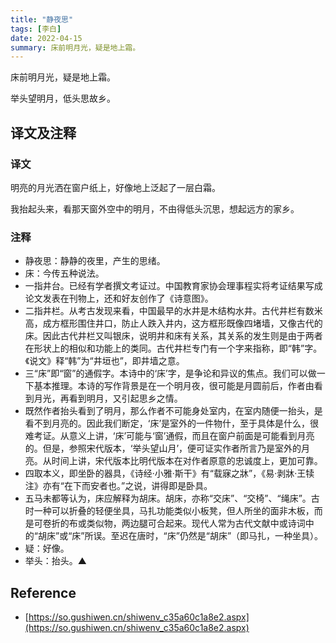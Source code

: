 ```yaml
---
title: "静夜思"
tags: [李白]
date: 2022-04-15
summary: 床前明月光，疑是地上霜。
---
```


床前明月光，疑是地上霜。

举头望明月，低头思故乡。

## 译文及注释

### 译文

明亮的月光洒在窗户纸上，好像地上泛起了一层白霜。

我抬起头来，看那天窗外空中的明月，不由得低头沉思，想起远方的家乡。

### 注释

- 静夜思：静静的夜里，产生的思绪。
- 床：今传五种说法。
- 一指井台。已经有学者撰文考证过。中国教育家协会理事程实将考证结果写成论文发表在刊物上，还和好友创作了《诗意图》。
- 二指井栏。从考古发现来看，中国最早的水井是木结构水井。古代井栏有数米高，成方框形围住井口，防止人跌入井内，这方框形既像四堵墙，又像古代的床。因此古代井栏又叫银床，说明井和床有关系，其关系的发生则是由于两者在形状上的相似和功能上的类同。古代井栏专门有一个字来指称，即“韩”字。《说文》释“韩”为“井垣也”，即井墙之意。
- 三“床”即“窗”的通假字。本诗中的‘床’字，是争论和异议的焦点。我们可以做一下基本推理。本诗的写作背景是在一个明月夜，很可能是月圆前后，作者由看到月光，再看到明月，又引起思乡之情。
- 既然作者抬头看到了明月，那么作者不可能身处室内，在室内随便一抬头，是看不到月亮的。因此我们断定，‘床’是室外的一件物什，至于具体是什么，很难考证。从意义上讲，‘床’可能与‘窗’通假，而且在窗户前面是可能看到月亮的。但是，参照宋代版本，‘举头望山月’，便可证实作者所言乃是室外的月亮。从时间上讲，宋代版本比明代版本在对作者原意的忠诚度上，更加可靠。
- 四取本义，即坐卧的器具，《诗经·小雅·斯干》有“载寐之牀”，《易·剥牀·王犊注》亦有“在下而安者也。”之说，讲得即是卧具。
- 五马未都等认为，床应解释为胡床。胡床，亦称“交床”、“交椅”、“绳床”。古时一种可以折叠的轻便坐具，马扎功能类似小板凳，但人所坐的面非木板，而是可卷折的布或类似物，两边腿可合起来。现代人常为古代文献中或诗词中的“胡床”或“床”所误。至迟在唐时，“床”仍然是“胡床”（即马扎，一种坐具）。
- 疑：好像。
- 举头：抬头。▲

## Reference

- [https://so.gushiwen.cn/shiwenv_c35a60c1a8e2.aspx](https://so.gushiwen.cn/shiwenv_c35a60c1a8e2.aspx)